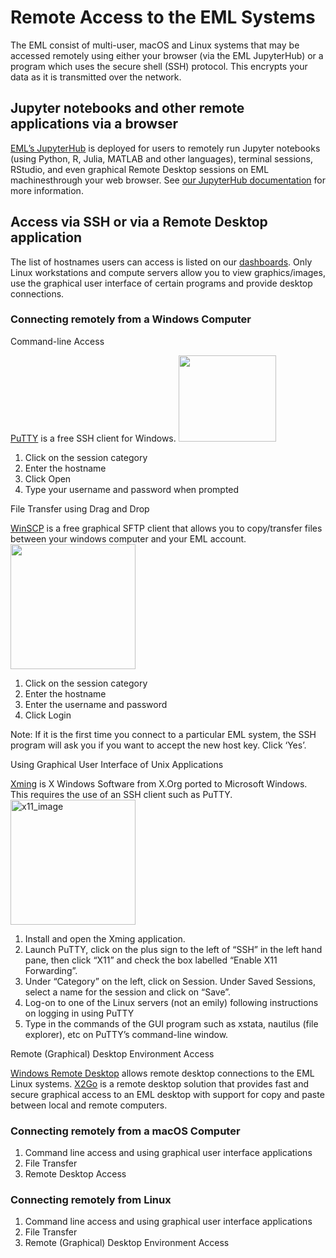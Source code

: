 # Remote Access to the EML Systems

The EML consist of multi-user, macOS and Linux systems that may be
accessed remotely using either your browser (via the EML JupyterHub) or
a program which uses the secure shell (SSH) protocol. This encrypts your
data as it is transmitted over the network.

## Jupyter notebooks and other remote applications via a browser

[EML's JupyterHub](https://jupyter.econ.berkeley.edu) is deployed for
users to remotely run Jupyter notebooks (using Python, R, Julia, MATLAB
and other languages), terminal sessions, RStudio, and even graphical
Remote Desktop sessions on EML machinesthrough your web browser. See
[our JupyterHub documentation](jupyterhub.qmd) for more information.

## Access via SSH or via a Remote Desktop application

The list of hostnames users can access is listed on our
[dashboards](monitoring.qmd). Only Linux workstations and compute servers
allow you to view graphics/images, use the graphical user interface of
certain programs and provide desktop connections.

### <span id="windows">Connecting remotely from a Windows Computer</span>

Command-line Access

[PuTTY](http://www.putty.org) is a free SSH client for Windows.
![](images/putty.png){fig-alt="putty image" width="156" height="138"}

1.  Click on the session category
2.  Enter the hostname
3.  Click Open
4.  Type your username and password when prompted

File Transfer using Drag and Drop

[WinSCP](http://winscp.net/eng/download.php) is a free graphical SFTP
client that allows you to copy/transfer files between your windows
computer and your EML account.
![](images/winscp.jpg"){fig-alt="winscp image" width="200"}

1.  Click on the session category
2.  Enter the hostname
3.  Enter the username and password
4.  Click Login

<span class="small">Note: If it is the first time you connect to a
particular EML system, the SSH program will ask you if you want to
accept the new host key. Click 'Yes'.</span>

Using Graphical User Interface of Unix Applications

[Xming](http://sourceforge.net/projects/xming/) is X Windows Software
from X.Org ported to Microsoft Windows. This requires the use of an SSH
client such as PuTTY.
[<img src="images/x11.PNG" alt="x11_image" width="200" />](images/x11.PNG)

1.  Install and open the Xming application.
2.  Launch PuTTY, click on the plus sign to the left of "SSH" in the
    left hand pane, then click "X11" and check the box labelled "Enable
    X11 Forwarding".
3.  Under "Category" on the left, click on Session. Under Saved
    Sessions, select a name for the session and click on "Save".
4.  Log-on to one of the Linux servers (not an emily) following
    instructions on logging in using PuTTY
5.  Type in the commands of the GUI program such as xstata, nautilus
    (file explorer), etc on PuTTY's command-line window.

Remote (Graphical) Desktop Environment Access

[Windows Remote Desktop](rdp.qmd) allows remote desktop connections to the
EML Linux systems. [X2Go](x2go.qmd) is a remote desktop solution that
provides fast and secure graphical access to an EML desktop with support
for copy and paste between local and remote computers.

### <span id="mac">Connecting remotely from a macOS Computer</span>

1.  Command line access and using graphical user interface applications
2.  File Transfer
3.  Remote Desktop Access

### <span id="linux">Connecting remotely from Linux</span>

1.  Command line access and using graphical user interface applications
2.  File Transfer
3.  Remote (Graphical) Desktop Environment Access


